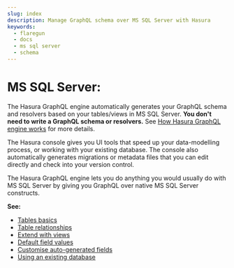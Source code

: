 ```yaml
---
slug: index
description: Manage GraphQL schema over MS SQL Server with Hasura
keywords:
  - flaregun
  - docs
  - ms sql server
  - schema
---
```


# MS SQL Server:

The Hasura GraphQL engine automatically generates your GraphQL schema and resolvers based on your tables/views
in MS SQL Server. **You don't need to write a GraphQL schema or resolvers.** See
[How Hasura GraphQL engine works](/graphql/core/how-it-works/index.mdx) for more details.

The Hasura console gives you UI tools that speed up your data-modelling process, or working with your existing database.
The console also automatically generates migrations or metadata files that you can edit directly and check into your
version control.

The Hasura GraphQL engine lets you do anything you would usually do with MS SQL Server by giving you GraphQL over native
MS SQL Server constructs.

**See:**

- [Tables basics](/graphql/core/databases/ms-sql-server/schema/tables.mdx)
- [Table relationships](/graphql/core/databases/ms-sql-server/schema/table-relationships/index.mdx)
- [Extend with views](/graphql/core/databases/ms-sql-server/schema/views.mdx)
- [Default field values](/graphql/core/databases/ms-sql-server/schema/default-values/index.mdx)
- [Customise auto-generated fields](/graphql/core/databases/ms-sql-server/schema/custom-field-names.mdx)
- [Using an existing database](/graphql/core/databases/ms-sql-server/schema/using-existing-database.mdx)

<!-- .. TODO: DB-COMPATIBILITY
  .. toctree::
    :maxdepth: 1

    Tables basics <tables>
    Table relationships <table-relationships/index>
    Remote relationships <remote-relationships/index>
    Extend with views <views>
    Extend with SQL functions <custom-functions>
    Enum type fields <enums>
    Computed fields <computed-fields>
    Customise auto-generated fields <custom-field-names>
    Data validations <data-validations>
    Using an existing database <using-existing-database>
    Relay schema <relay-schema> -->

